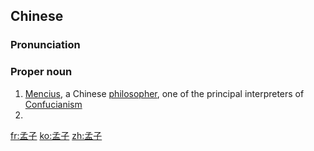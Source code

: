 ==Chinese==
{{zh-forms}}

===Pronunciation===
{{zh-pron
|m=Mèngzǐ
|c=maang6 zi2
|h=pfs=Men-chṳ́
|mn=Bēng-chú
|cat=pn
}}

{{wikipedia|lang=zh}}
{{wikipedia|Mencius|lang=en}}
{{wikipedia|孟子 (著作)|lang=zh}}
{{wikipedia|Mencius (book)|lang=en}}

===Proper noun===
{{zh-proper noun}}

# [[Mencius]], a Chinese [[philosopher]], one of the principal interpreters of [[Confucianism]]
# ''{{w|Mencius (book)|Mencius}}'' {{gloss|one of the [[w:Four Books and Five Classics|Four Books]] ({{zh-l|四書/四书}}) of [[Confucianism]]}}

{{zh-cat|Individuals|Books}}

[[fr:孟子]]
[[ko:孟子]]
[[zh:孟子]]